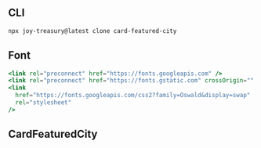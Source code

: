 
<Meta title="Card/Featured/City" />

## CLI

```sh
npx joy-treasury@latest clone card-featured-city
```

## Font

```jsx
<link rel="preconnect" href="https://fonts.googleapis.com" />
<link rel="preconnect" href="https://fonts.gstatic.com" crossOrigin="" />
<link
  href="https://fonts.googleapis.com/css2?family=Oswald&display=swap"
  rel="stylesheet"
/>
```

## CardFeaturedCity

<Source code={raw} language="tsx" />
